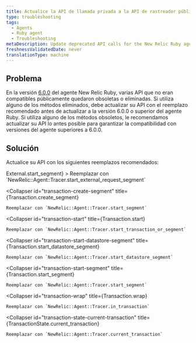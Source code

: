 ```yaml
---
title: Actualice la API de llamada privada a la API de rastreador público
type: troubleshooting
tags:
  - Agents
  - Ruby agent
  - Troubleshooting
metaDescription: Update deprecated API calls for the New Relic Ruby agent.
freshnessValidatedDate: never
translationType: machine
---
```


## Problema

En la versión [6.0.0](/docs/releases/ruby) del agente New Relic Ruby, varias API que no eran compatibles públicamente quedaron obsoletas o eliminadas. Si utiliza alguno de los métodos eliminados, debe actualizar su API con el reemplazo recomendado antes de actualizar a la versión 6.0.0 o superior del agente Ruby. Si utiliza alguno de los métodos obsoletos, le recomendamos actualizar su API lo antes posible para garantizar la compatibilidad con versiones del agente superiores a 6.0.0.

## Solución

Actualice su API con los siguientes reemplazos recomendados:

<CollapserGroup>
  <Collapser
    id="external-start-segment"
    title={<InlineCode>External.start_segment</InlineCode>}
  >
    Reemplazar con `NewRelic::Agent::Tracer.start_external_request_segment`
  </Collapser>

  <Collapser
    id="transaction-create-segment"
    title={<InlineCode>Transaction.create_segment</InlineCode>}
  >
    Reemplazar con `NewRelic::Agent::Tracer.start_segment`
  </Collapser>

  <Collapser
    id="transaction-start"
    title={<InlineCode>Transaction.start</InlineCode>}
  >
    Reemplazar con `NewRelic::Agent::Tracer.start_transaction_or_segment`
  </Collapser>

  <Collapser
    id="transaction-start-datastore-segment"
    title={<InlineCode>Transaction.start_datastore_segment</InlineCode>}
  >
    Reemplazar con `NewRelic::Agent::Tracer.start_datastore_segment`
  </Collapser>

  <Collapser
    id="transaction-start-segment"
    title={<InlineCode>Transaction.start_segment</InlineCode>}
  >
    Reemplazar con `NewRelic::Agent::Tracer.start_segment`
  </Collapser>

  <Collapser
    id="transaction-wrap"
    title={<InlineCode>Transaction.wrap</InlineCode>}
  >
    Reemplazar con `NewRelic::Agent::Tracer.in_transaction`
  </Collapser>

  <Collapser
    id="transaction-state-current-transaction"
    title={<InlineCode>TransactionState.current_transaction</InlineCode>}
  >
    Reemplazar con `NewRelic::Agent::Tracer.current_transaction`
  </Collapser>
</CollapserGroup>

